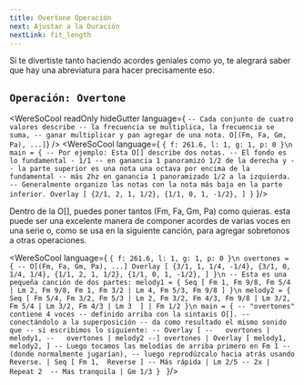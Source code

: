```yaml
---
title: Overtone Operación
next: Ajustar a la Duración
nextLink: fit_length
---
```


Si te divertiste tanto haciendo acordes geniales como yo, te alegrará saber que hay una abreviatura para hacer precisamente eso.

## `Operación: Overtone` 
<WereSoCool
  readOnly
  hideGutter
  language={
`-- Cada conjunto de cuatro valores describe
-- la frecuencia se multiplica, la frecuencia se suma,
-- ganar multiplicar y pan agregar de una nota.
O[(Fm, Fa, Gm, Pa), ...]`}
/>
<WereSoCool language={
`{ f: 261.6, l: 1, g: 1, p: 0 }\n
main = {
-- Por ejemplo: Esta O[] describe dos notas.
-- El fondo es lo fundamental - 1/1
-- en ganancia 1 panoramizó 1/2 de la derecha y
-- la parte superior es una nota una octava por encima de la fundamental
-- más 2hz en ganancia 1 panoramizado 1/2 a la izquierda.
-- Generalmente organizo las notas con la nota más baja en la parte inferior.
  Overlay [
    {2/1, 2, 1, 1/2},
    {1/1, 0, 1, -1/2},
  ]
}`
}/>


Dentro de la O[], puedes poner tantos (Fm, Fa, Gm, Pa) como quieras.
esta puede ser una excelente manera de componer acordes de varias voces en una serie
o, como se usa en la siguiente canción, para agregar sobretonos a otras operaciones.

<WereSoCool language={
`{ f: 261.6, l: 1, g: 1, p: 0 }\n
overtones = {
-- O[(Fm, Fa, Gm, Pa), ...]
  Overlay [
    {3/1, 1, 1/4, -1/4},
    {3/1, 0, 1/4, 1/4},
    {1/1, 2, 1, 1/2},
    {1/1, 0, 1, -1/2},
  ]
}\n
-- Esta es una pequeña canción de dos partes:
melody1 = {
  Seq [
    Fm 1, Fm 9/8, Fm 5/4 | Lm 2, Fm 9/8, Fm 1,
    Fm 3/2 | Lm 4, Fm 5/3, Fm 9/8
  ]
}\n
melody2 = {
  Seq [
    Fm 5/4, Fm 3/2, Fm 5/3 | Lm 2, Fm 3/2, Fm 4/3,
    Fm 9/8 | Lm 3/2, Fm 5/4 | Lm 3/2, Fm 4/3 | Lm 3 
  ]
  | Fm 1/2
}\n
main = {
-- "overtones" contiene 4 voces
-- definido arriba con la sintaxis O[].
-- conectándolo a la superposición
-- da como resultado el mismo sonido que
-- si escribimos lo siguiente:
-- Overlay [
--   overtones | melody1,
--   overtones | melody2
--]
  overtones
  | Overlay [
    melody1,
    melody2,
  ]
-- Luego tocamos las melodías de arriba primero en Fm 1
-- (donde normalmente jugarían),
-- luego reprodúzcalo hacia atrás usando Reverse.
  | Seq [
    Fm 1, 
    Reverse
  ]
-- Más rápida
  | Lm 2/5
-- 2x
  | Repeat 2 
-- Mas tranquila
  | Gm 1/3
}
`
}/>


